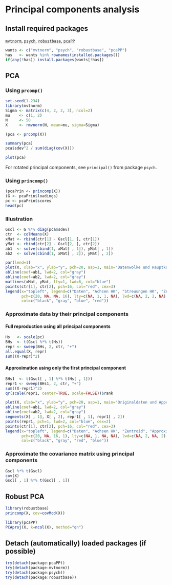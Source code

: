 Principal components analysis
=========================

Install required packages
-------------------------

[`mvtnorm`](http://cran.r-project.org/package=mvtnorm), [`psych`](http://cran.r-project.org/package=psych), [`robustbase`](http://cran.r-project.org/package=robustbase), [`pcaPP`](http://cran.r-project.org/package=pcaPP)

```r
wants <- c("mvtnorm", "psych", "robustbase", "pcaPP")
has   <- wants %in% rownames(installed.packages())
if(any(!has)) install.packages(wants[!has])
```

PCA
-------------------------
    
### Using `prcomp()`

```r
set.seed(1.234)
library(mvtnorm)
Sigma <- matrix(c(4, 2, 2, 3), ncol=2)
mu    <- c(1, 2)
N     <- 50
X     <- rmvnorm(N, mean=mu, sigma=Sigma)
```

```r
(pca <- prcomp(X))
```

```r
summary(pca)
pca$sdev^2 / sum(diag(cov(X)))
```

```r
plot(pca)
```

For rotated principal components, see `principal()` from package `psych`.

### Using `princomp()`

```r
(pcaPrin <- princomp(X))
(G <- pcaPrin$loadings)
pc <- pcaPrin$scores
head(pc)
```

### Illustration

```r
Gscl <- G %*% diag(pca$sdev)
ctr  <- colMeans(X)
xMat <- rbind(ctr[1] - Gscl[1, ], ctr[1])
yMat <- rbind(ctr[2] - Gscl[2, ], ctr[2])
ab1  <- solve(cbind(1, xMat[ , 1]), yMat[ , 1])
ab2  <- solve(cbind(1, xMat[ , 2]), yMat[ , 2])
```

```r
par(lend=1)
plot(X, xlab="x", ylab="y", pch=20, asp=1, main="Datenwolke und Hauptkomponenten")
abline(coef=ab1, lwd=2, col="gray")
abline(coef=ab2, lwd=2, col="gray")
matlines(xMat, yMat, lty=1, lwd=6, col="blue")
points(ctr[1], ctr[2], pch=16, col="red", cex=3)
legend(x="topleft", legend=c("Daten", "Achsen HK", "Streuungen HK", "Zentroid"),
       pch=c(20, NA, NA, 16), lty=c(NA, 1, 1, NA), lwd=c(NA, 2, 2, NA),
       col=c("black", "gray", "blue", "red"))
```

### Approximate data by their principal components
#### Full reproduction using all principal components

```r
Hs   <- scale(pc)
BHs  <- t(Gscl %*% t(Hs))
repr <- sweep(BHs, 2, ctr, "+")
all.equal(X, repr)
sum((X-repr)^2)
```

#### Approximation using only the first principal component

```r
BHs1  <- t(Gscl[ , 1] %*% t(Hs[ , 1]))
repr1 <- sweep(BHs1, 2, ctr, "+")
sum((X-repr1)^2)
qr(scale(repr1, center=TRUE, scale=FALSE))$rank
```

```r
plot(X, xlab="x", ylab="y", pch=20, asp=1, main="Originaldaten und Approximation")
abline(coef=ab1, lwd=2, col="gray")
abline(coef=ab2, lwd=2, col="gray")
segments(X[ , 1], X[ , 2], repr1[ , 1], repr1[ , 2])
points(repr1, pch=1, lwd=2, col="blue", cex=2)
points(ctr[1], ctr[2], pch=16, col="red", cex=3)
legend(x="topleft", legend=c("Daten", "Achsen HK", "Zentroid", "Approximation"),
       pch=c(20, NA, 16, 1), lty=c(NA, 1, NA, NA), lwd=c(NA, 2, NA, 2),
       col=c("black", "gray", "red", "blue"))
```

### Approximate the covariance matrix using principal components

```r
Gscl %*% t(Gscl)
cov(X)
Gscl[ , 1] %*% t(Gscl[ , 1])
```

Robust PCA
-------------------------

```r
library(robustbase)
princomp(X, cov=covMcd(X))
```

```r
library(pcaPP)
PCAproj(X, k=ncol(X), method="qn")
```

Detach (automatically) loaded packages (if possible)
-------------------------

```r
try(detach(package:pcaPP))
try(detach(package:mvtnorm))
try(detach(package:psych))
try(detach(package:robustbase))
```
